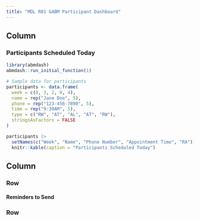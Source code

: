 ```yaml
---
title: "MDL R01 GABM Participant Dashboard"
---
```


## Column {width=30%}

### Participants Scheduled Today

```r
library(abmdash)
abmdash::run_initial_function(1)

# Sample data for participants
participants <- data.frame(
  week = c(0, 3, 2, 0, 4),
  name = rep("Jane Doe", 5),
  phone = rep("123-456-7890", 5),
  time = rep("9:30AM", 5),
  type = c("RW", "AT", "AL", "AT", "RW"),
  stringsAsFactors = FALSE
)

participants |>
  setNames(c("Week", "Name", "Phone Number", "Appointment Time", "RA")) |>
  knitr::kable(caption = "Participants Scheduled Today")
```

## Column {width=70%}

### Row {height=15%}

#### Reminders to Send

### Row {height=42.5%}
